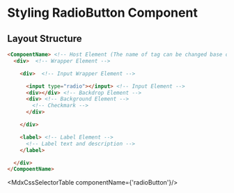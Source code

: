 
<Meta title='Customization/UI Components/RadioButton'/>

<MdxDocPage groupTitle='Customization'>

  # Styling RadioButton Component

  <Overview/>

  ## Layout Structure
  ```html
  <CompoentName> <!-- Host Element (The name of tag can be changed base on the framework) -->
    <div>  <!-- Wrapper Element -->

      <div>  <!-- Input Wrapper Element -->

        <input type="radio"></input> <!-- Input Element -->
        <div></div> <!-- Backdrop Element -->
        <div> <!-- Background Element -->
          <!-- Checkmark -->
        </div>

      </div>

      <label> <!-- Label Element -->
        <!-- Label text and description -->
      </label>

    </div>
  </CompoentName>
  ```

  <MdxCssSelectorTable componentName={'radioButton'}/>
  <OverrideStyles/>

</MdxDocPage>
